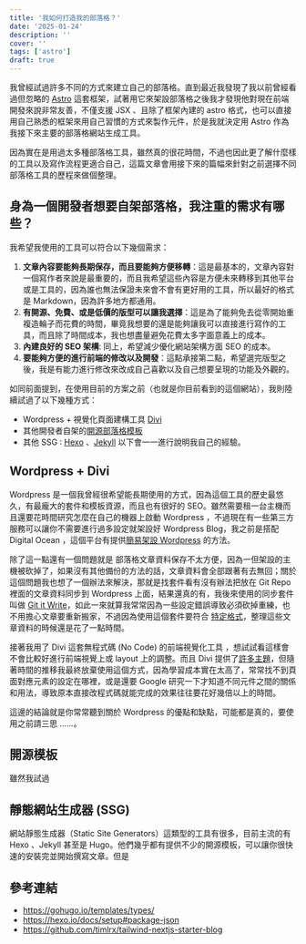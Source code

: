 ```yaml
---
title: '我如何打造我的部落格？'
date: '2025-01-24'
description: ''
cover: ''
tags: ['astro']
draft: true
---
```


我曾經試過許多不同的方式來建立自己的部落格。直到最近我發現了我以前曾經看過但忽略的 [Astro](https://astro.build/) 這套框架，試著用它來架設部落格之後我才發現他對現在前端開發來說非常友善，不僅支援 JSX 、且除了框架內建的 astro 格式，也可以直接用自己熟悉的框架來用自己習慣的方式來製作元件，於是我就決定用 Astro 作為我接下來主要的部落格網站生成工具。

因為實在是用過太多種部落格工具，雖然真的很花時間，不過也因此更了解什麼樣的工具以及寫作流程更適合自己，這篇文章會用接下來的篇幅來針對之前選擇不同部落格工具的歷程來做個整理。

## 身為一個開發者想要自架部落格，我注重的需求有哪些？
 我希望我使用的工具可以符合以下幾個需求：
 
 1. **文章內容要能夠長期保存，而且要能夠方便移轉**：這是最基本的，文章內容對一個寫作者來說是最重要的，而且我希望這些內容是方便未來轉移到其他平台或是工具的，因為誰也無法保證未來會不會有更好用的工具，所以最好的格式是 Markdown，因為許多地方都通用。
 2. **有開源、免費、或是低價的版型可以讓我選擇**：這是為了能夠免去從零開始重複造輪子而花費的時間，畢竟我想要的還是能夠讓我可以直接進行寫作的工具，而且除了時間成本，我也想盡量避免花費太多字面意義上的成本。
 3. **內建良好的 SEO 架構**: 同上，希望減少優化網站架構方面 SEO 的成本。
 4. **要能夠方便的進行前端的修改以及開發**：這點承接第二點，希望選完版型之後，我是有能力進行修改來改成自己喜歡以及自己想要呈現的功能及外觀的。

如同前面提到，在使用目前的方案之前（也就是你目前看到的這個網站），我則陸續試過了以下幾種方式：
- Wordpress + 視覺化頁面建構工具 [Divi](https://www.elegantthemes.com/gallery/divi/)
- 其他開發者自架的[開源部落格模板](https://github.com/timlrx/tailwind-nextjs-starter-blog)
- 其他 SSG : [Hexo](https://hexo.io/) 、[Jekyll](https://jekyllrb.com/) 
以下會一一進行說明我自己的經驗。
## Wordpress + Divi
 Wordpress 是一個我曾經很希望能長期使用的方式，因為這個工具的歷史最悠久，<Notation type="underline" color="yellow">有最龐大的套件和模板資源，而且也有很好的 SEO</Notation>。雖然需要租一台主機而且還要花時間研究怎麼在自己的機器上啟動 Wordpress ，不過現在有一些第三方服務可以讓你不需要進行過多設定就架設好 Wordpress Blog，我之前是搭配 Digital Ocean ，這個平台有提供[簡易架設 Wordpress](https://www.digitalocean.com/community/tutorials/how-to-use-the-wordpress-one-click-install) 的方法。
 
 除了這一點還有一個問題就是 <Notation type="underline" color="yellow">部落格文章資料保存不太方便</Notation>，因為一但架設的主機被砍掉了，如果沒有其他備份的方法的話，文章資料會全部跟著有去無回；關於這個問題我也想了一個辦法來解決，那就是找套件看有沒有辦法把<Notation type="underline" color="yellow">放在 Git Repo 裡面的文章資料同步到 Wordpress 上面</Notation>，結果還真的有，我後來使用的同步套件叫做 [Git it Write](https://wordpress.org/plugins/git-it-write/)，如此一來就算我常常因為一些設定錯誤導致必須砍掉重練，也不用擔心文章要重新搬家，不過因為使用這個套件要符合 [特定格式](https://github.com/moojing/TechPosts)，整理這些文章資料的時候還是花了一點時間。 
 
 接著我用了 Divi 這套無程式碼 (No Code) 的前端視覺化工具 ，想試試看這樣會不會比較好進行前端視覺上或 layout 上的調整。而且 Divi 提供了[許多主題](https://www.elegantthemes.com/layouts/)，但隨著時間的推移我最終放棄使用這個方式，因為<Notation type="underline" color="yellow">學習成本實在太高了</Notation>，常常找不到頁面對應元素的設定在哪裡，或是還要 Google 研究一下才知道不同元件之間的關係和用法，導致原本直接改程式碼就能完成的效果往往要花好幾倍以上的時間。

這邊的結論就是你常常聽到關於 Wordpress 的優點和缺點，可能都是真的，要使用之前請三思 ......。

## 開源模板

 雖然我試過
 
## 靜態網站生成器 (SSG)
 

 網站靜態生成器（Static Site Generators）這類型的工具有很多，目前主流的有 Hexo 、Jekyll 甚至是 Hugo。他們幾乎都有提供不少的開源模板，可以讓你很快速的安裝完並開始撰寫文章。但是


## 參考連結
- https://gohugo.io/templates/types/
- https://hexo.io/docs/setup#package-json
- https://github.com/timlrx/tailwind-nextjs-starter-blog



